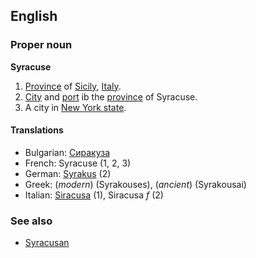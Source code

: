 ==English==
{{wikipedia}}
===Proper noun===
'''Syracuse'''
# [[Province]] of [[Sicily]], [[Italy]].
# [[City]] and [[port]] ib the [[province]] of Syracuse.
# A city in [[New York state]].

====Translations====
*Bulgarian: [[Сиракуза]]
*French: Syracuse (1, 2, 3)
*German: [[Syrakus]] (2)
*Greek: (''modern'') [[ ]] (Syrakouses), (''ancient'') [[ ]] (Syrakousai)
*Italian: [[Siracusa]] (1), Siracusa ''f'' (2)

===See also===
*[[Syracusan]]